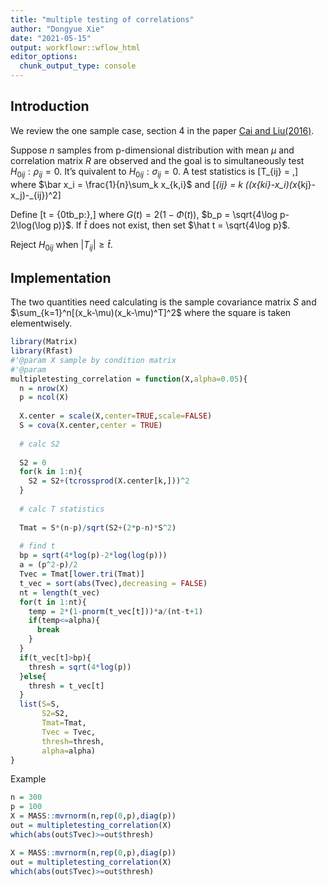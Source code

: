 ```yaml
---
title: "multiple testing of correlations"
author: "Dongyue Xie"
date: "2021-05-15"
output: workflowr::wflow_html
editor_options:
  chunk_output_type: console
---
```


## Introduction

We review the one sample case, section 4 in the paper [Cai and Liu(2016)](https://www.tandfonline.com/doi/abs/10.1080/01621459.2014.999157).

Suppose $n$ samples from p-dimensional distribution with mean $\mu$ and correlation matrix $R$ are observed and the goal is to simultaneously test $H_{0ij}:\rho_{ij} = 0$. It's quivalent to $H_{0ij}:\sigma_{ij} = 0$. A test statistics is 
\[T_{ij} = \frac{\sum_{k=1}^n (x_{ki}-\bar x_i)(x_{kj}-\bar x_j)}{\sqrt{n\hat\theta_{ij}}},\]
where $\bar x_i = \frac{1}{n}\sum_k x_{k,i}$ and 
\[\hat\theta_{ij} = \frac{1}{n}\sum_k ((x_{ki}-\bar x_i)(x_{kj}-\bar x_j)-\hat\sigma_{ij})^2\]

Define 
\[\hat t = \inf\{0\leq t\leq b_p:\frac{G(t)(p^2-p)/2}{\max\{\sum_{i<j} I(|T_{ij}\geq t|),1\}}\},\]
where $G(t) = 2(1-\Phi(t))$, $b_p = \sqrt{4\log p-2\log(\log p)}$. If $\hat t$ does not exist, then set $\hat t = \sqrt{4\log p}$.

Reject $H_{0ij}$ when $|T_{ij}|\geq \hat t$. 

## Implementation

The two quantities need calculating is the sample covariance matrix $S$ and $\sum_{k=1}^n[(x_k-\mu)(x_k-\mu)^T]^2$ where the square is taken elementwisely.

```r
library(Matrix)
library(Rfast)
#'@param X sample by condition matrix
#'@param 
multipletesting_correlation = function(X,alpha=0.05){
  n = nrow(X)
  p = ncol(X)
  
  X.center = scale(X,center=TRUE,scale=FALSE)
  S = cova(X.center,center = TRUE)
  
  # calc S2
  
  S2 = 0
  for(k in 1:n){
    S2 = S2+(tcrossprod(X.center[k,]))^2
  }
  
  # calc T statistics
  
  Tmat = S*(n-p)/sqrt(S2+(2*p-n)*S^2)
  
  # find t
  bp = sqrt(4*log(p)-2*log(log(p)))
  a = (p^2-p)/2
  Tvec = Tmat[lower.tri(Tmat)]
  t_vec = sort(abs(Tvec),decreasing = FALSE)
  nt = length(t_vec)
  for(t in 1:nt){
    temp = 2*(1-pnorm(t_vec[t]))*a/(nt-t+1)
    if(temp<=alpha){
      break
    }
  }
  if(t_vec[t]>bp){
    thresh = sqrt(4*log(p))
  }else{
    thresh = t_vec[t]
  }
  list(S=S,
       S2=S2,
       Tmat=Tmat,
       Tvec = Tvec,
       thresh=thresh,
       alpha=alpha)
}


```


Example

```r
n = 300
p = 100
X = MASS::mvrnorm(n,rep(0,p),diag(p))
out = multipletesting_correlation(X)
which(abs(out$Tvec)>=out$thresh)

X = MASS::mvrnorm(n,rep(0,p),diag(p))
out = multipletesting_correlation(X)
which(abs(out$Tvec)>=out$thresh)
```


